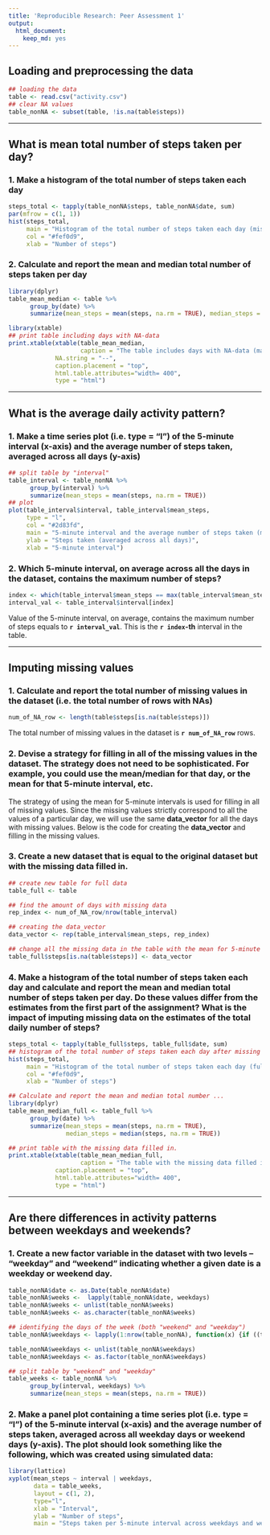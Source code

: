 ```yaml
---
title: 'Reproducible Research: Peer Assessment 1'
output:
  html_document:
    keep_md: yes
---
```


## Loading and preprocessing the data
```r
## loading the data
table <- read.csv("activity.csv")
## clear NA values
table_nonNA <- subset(table, !is.na(table$steps))
```
---

## What is mean total number of steps taken per day?
### 1. Make a histogram of the total number of steps taken each day
```r
steps_total <- tapply(table_nonNA$steps, table_nonNA$date, sum)
par(mfrow = c(1, 1))
hist(steps_total, 
     main = "Histogram of the total number of steps taken each day (missing NA)", 
     col = "#fef0d9",
     xlab = "Number of steps")
```

### 2. Calculate and report the mean and median total number of steps taken per day
```r
library(dplyr)
table_mean_median <- table %>% 
      group_by(date) %>% 
      summarize(mean_steps = mean(steps, na.rm = TRUE), median_steps = median(steps, na.rm = TRUE)) 
```

```r
library(xtable)
## print table including days with NA-data
print.xtable(xtable(table_mean_median, 
                    caption = "The table includes days with NA-data (marked '--')", align = "cccc"),
             NA.string = "--",
             caption.placement = "top",
             html.table.attributes="width= 400",
             type = "html")
```
---

## What is the average daily activity pattern?
### 1. Make a time series plot (i.e. type = "l") of the 5-minute interval (x-axis) and the average number of steps taken, averaged across all days (y-axis) 
```r
## split table by "interval"
table_interval <- table_nonNA %>% 
      group_by(interval) %>% 
      summarize(mean_steps = mean(steps, na.rm = TRUE)) 
## plot
plot(table_interval$interval, table_interval$mean_steps,
     type = "l", 
     col = "#2d83fd",
     main = "5-minute interval and the average number of steps taken (missing NA)",
     ylab = "Steps taken (averaged across all days)", 
     xlab = "5-minute interval")
```

### 2. Which 5-minute interval, on average across all the days in the dataset, contains the maximum number of steps?
```r
index <- which(table_interval$mean_steps == max(table_interval$mean_steps))
interval_val <- table_interval$interval[index]
```

Value of the 5-minute interval, on average, contains the maximum number of steps equals to **`r interval_val`**. This is the **`r index`-th** interval in the table.

---

## Imputing missing values
###  1. Calculate and report the total number of missing values in the dataset (i.e. the total number of rows with NAs)
```r
num_of_NA_row <- length(table$steps[is.na(table$steps)])
```
The total number of missing values in the dataset is **`r num_of_NA_row`** rows.

### 2. Devise a strategy for filling in all of the missing values in the dataset. The strategy does not need to be sophisticated. For example, you could use the mean/median for that day, or the mean for that 5-minute interval, etc.

The strategy of using the mean for 5-minute intervals is used for filling in all of missing values. Since the missing values strictly correspond to all the values of a particular day, we will use the same **data_vector** for all the days with missing values. Below is the code for creating the **data_vector** and filling in the missing values.

### 3. Create a new dataset that is equal to the original dataset but with the missing data filled in.
```r
## create new table for full data
table_full <- table

## find the amount of days with missing data
rep_index <- num_of_NA_row/nrow(table_interval)

## creating the data_vector
data_vector <- rep(table_interval$mean_steps, rep_index)

## change all the missing data in the table with the mean for 5-minute interval for every day (total 8 days)
table_full$steps[is.na(table$steps)] <- data_vector
```

### 4. Make a histogram of the total number of steps taken each day and calculate and report the mean and median total number of steps taken per day. Do these values differ from the estimates from the first part of the assignment? What is the impact of imputing missing data on the estimates of the total daily number of steps?
```r
steps_total <- tapply(table_full$steps, table_full$date, sum)
## histogram of the total number of steps taken each day after missing values
hist(steps_total, 
     main = "Histogram of the total number of steps taken each day (full data)",  
     col = "#fef0d9",
     xlab = "Number of steps")
```

```r
## Calculate and report the mean and median total number ...
library(dplyr)
table_mean_median_full <- table_full %>% 
      group_by(date) %>% 
      summarize(mean_steps = mean(steps, na.rm = TRUE),
                median_steps = median(steps, na.rm = TRUE)) 

## print table with the missing data filled in.
print.xtable(xtable(table_mean_median_full, 
                    caption = "The table with the missing data filled in", align = "cccc"),
             caption.placement = "top",
             html.table.attributes="width= 400", 
             type = "html")
```

---

## Are there differences in activity patterns between weekdays and weekends?
### 1. Create a new factor variable in the dataset with two levels -- "weekday" and "weekend" indicating whether a given date is a weekday or weekend day.
```r
table_nonNA$date <- as.Date(table_nonNA$date)
table_nonNA$weeks <-  lapply(table_nonNA$date, weekdays)
table_nonNA$weeks <- unlist(table_nonNA$weeks)
table_nonNA$weeks <- as.character(table_nonNA$weeks)

## identifying the days of the week (both "weekend" and "weekday")
table_nonNA$weekdays <- lapply(1:nrow(table_nonNA), function(x) {if ((table_nonNA$weeks[x] == "Sunday")|(table_nonNA$weeks[x] == "Saturday")) "weekend" else "weekday" })

table_nonNA$weekdays <- unlist(table_nonNA$weekdays)
table_nonNA$weekdays <- as.factor(table_nonNA$weekdays)

## split table by "weekend" and "weekday"
table_weeks <- table_nonNA %>% 
      group_by(interval, weekdays) %>% 
      summarize(mean_steps = mean(steps, na.rm = TRUE)) 

```

### 2. Make a panel plot containing a time series plot (i.e. type = "l") of the 5-minute interval (x-axis) and the average number of steps taken, averaged across all weekday days or weekend days (y-axis). The plot should look something like the following, which was created using simulated data:
```r
library(lattice)
xyplot(mean_steps ~ interval | weekdays, 
       data = table_weeks, 
       layout = c(1, 2), 
       type="l", 
       xlab = "Interval", 
       ylab = "Number of steps", 
       main = "Steps taken per 5-minute interval across weekdays and weekends")
```


